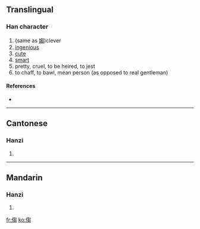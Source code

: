 ==Translingual==

===Han character===
{{Han char|rn=9|rad=人|as=10|sn=12|four=|canj=人心山山 (OPUU)}}

# (same as [[媰]])clever
# [[ingenious]]
# [[cute]]
# [[smart]]
# pretty, cruel, to be heired, to jest
# to chaff, to bawl, mean person (as opposed to real gentleman)

====References====
* {{Han ref|kx=0112.100|hdz=10204.060|uh=3473|ud=13427}}

----

==Cantonese==

===Hanzi===
{{yue-hanzi|jyut=|y=jaau3}}

# {{defn|Cantonese}}

----

==Mandarin==

===Hanzi===
{{cmn-hanzi|pin=[[zhòu]] ([[zhou4]])|wg=chou<sup>4</sup>}}

# {{defn|Mandarin}}

[[fr:㑳]]
[[ko:㑳]]